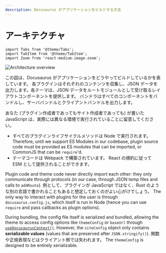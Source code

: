```yaml
---
description: Docusaurus がアプリケーションをビルドする方法
---
```


# アーキテクチャ

```mdx-code-block
import Tabs from '@theme/Tabs';
import TabItem from '@theme/TabItem';
import Zoom from 'react-medium-image-zoom';
```

<Zoom>

![Architecture overview](/img/architecture.png)

</Zoom>

この図は、Docusaurus がアプリケーションをどうやってビルドしているかを表しています。 各プラグインはそれぞれのコンテンツを収集し、JSON データを出力します。各テーマは、JSON データをルートモジュールとして受け取るレイアウトコンポーネントを提供します。 バンドラはすべてのコンポーネントをバンドルし、サーババンドルとクライアントバンドルを出力します。

あなた (プラグイン作成者であってもサイト作成者であっても) が書いた JavaScript は、実際には異なる環境で実行されていることに留意してください。

- すべてのプラグインライフサイクルメソッドは Node で実行されます。 Therefore, until we support ES Modules in our codebase, plugin source code must be provided as ES modules that can be imported, or CommonJS that can be `require`'d.
- テーマコードは Webpack で構築されています。 React の規約に従って ESM として提供されることができます。

Plugin code and theme code never directly import each other: they only communicate through protocols (in our case, through JSON temp files and calls to `addRoute`). 例として、プラグインが JavaScript ではなく、Rust のような別の言語で書かれることもあると想定しておくのがよい心がけでしょう。 The only way to interact with plugins for the user is through `docusaurus.config.js`, which itself is run in Node (hence you can use `require` and pass callbacks as plugin options).

During bundling, the config file itself is serialized and bundled, allowing the theme to access config options like `themeConfig` or `baseUrl` through [`useDocusaurusContext()`](../docusaurus-core.mdx#useDocusaurusContext). However, the `siteConfig` object only contains **serializable values** (values that are preserved after `JSON.stringify()`). 関数や正規表現などはクライアント側では失われます。 The `themeConfig` is designed to be entirely serializable.

